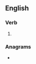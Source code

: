 ==English==

===Verb===
{{head|en|present participle}}

# {{present participle of|butylate|lang=en|nocat=1}}

===Anagrams===
* {{anagrams|en|abuttingly}}